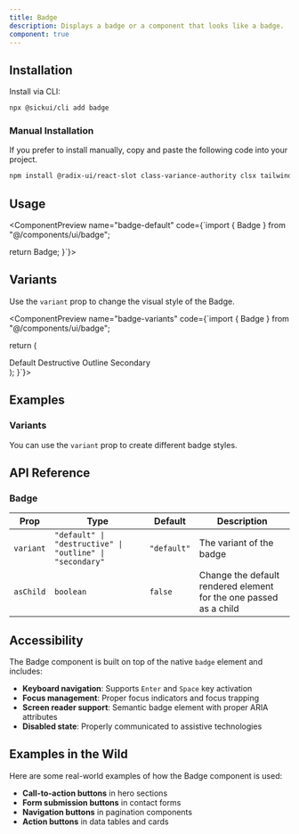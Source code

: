 ```yaml
---
title: Badge
description: Displays a badge or a component that looks like a badge.
component: true
---
```


## Installation

Install via CLI:

```bash
npx @sickui/cli add badge
```

### Manual Installation

If you prefer to install manually, copy and paste the following code into your project.

```bash
npm install @radix-ui/react-slot class-variance-authority clsx tailwind-merge
```

## Usage

<ComponentPreview name="badge-default" code={`import { Badge } from "@/components/ui/badge";

  return <Badge>Badge</Badge>;
}`}>
  <BadgeDefault />
</ComponentPreview>

## Variants

Use the `variant` prop to change the visual style of the Badge.

<ComponentPreview name="badge-variants" code={`import { Badge } from "@/components/ui/badge";

  return (
    <div className="flex flex-wrap gap-4">
      <Badge variant="default">Default</Badge>
      <Badge variant="destructive">Destructive</Badge>
      <Badge variant="outline">Outline</Badge>
      <Badge variant="secondary">Secondary</Badge>
    </div>
  );
}`}>

  <BadgeVariants />
</ComponentPreview>

## Examples

### Variants

You can use the `variant` prop to create different badge styles.

## API Reference

### Badge

| Prop      | Type                                                     | Default     | Description                                                       |
| --------- | -------------------------------------------------------- | ----------- | ----------------------------------------------------------------- |
| `variant` | `"default" \| "destructive" \| "outline" \| "secondary"` | `"default"` | The variant of the badge                                          |
| `asChild` | `boolean`                                                | `false`     | Change the default rendered element for the one passed as a child |

## Accessibility

The Badge component is built on top of the native `badge` element and includes:

- **Keyboard navigation**: Supports `Enter` and `Space` key activation
- **Focus management**: Proper focus indicators and focus trapping
- **Screen reader support**: Semantic badge element with proper ARIA attributes
- **Disabled state**: Properly communicated to assistive technologies

## Examples in the Wild

Here are some real-world examples of how the Badge component is used:

- **Call-to-action buttons** in hero sections
- **Form submission buttons** in contact forms
- **Navigation buttons** in pagination components
- **Action buttons** in data tables and cards
